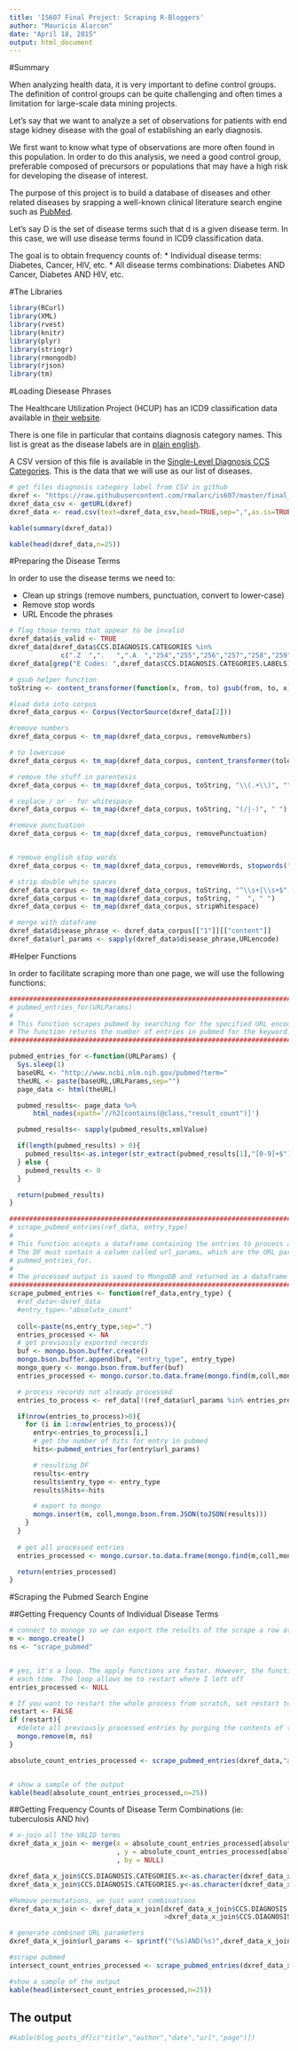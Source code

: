 ```yaml
---
title: 'IS607 Final Project: Scraping R-Bloggers'
author: "Mauricio Alarcon"
date: "April 18, 2015"
output: html_document
---
```


#Summary

When analyzing health data, it is very important to define control groups. The definition of control groups can be quite challenging and often times a limitation for large-scale data mining projects.

Let's say that we want to analyze a set of observations for patients with end stage kidney disease with the goal of establishing an early diagnosis. 

We first want to know what type of observations are more often found in this population. In order to do this analysis, we need a good control group, preferable composed of precursors or populations that may have a high risk for developing the disease of interest.

The purpose of this project is to build a database of diseases and other related diseases by srapping a well-known clinical literature search engine such as [PubMed](http://www.ncbi.nlm.nih.gov/pubmed).

Let's say D is the set of disease terms such that d is a given disease term. In this case, we will use disease terms found in ICD9 classification data.

The goal is to obtain frequency counts of:
* Individual disease terms: Diabetes, Cancer, HIV, etc.
* All disease terms combinations: Diabetes AND Cancer, Diabetes AND HIV, etc.


#The Libraries

```r
library(RCurl)
library(XML)
library(rvest)
library(knitr)
library(plyr)
library(stringr)
library(rmongodb)
library(rjson)
library(tm)

```

#Loading Diesease Phrases

The Healthcare Utilization Project (HCUP) has an ICD9 classification data available in [their website](https://www.hcup-us.ahrq.gov/toolssoftware/ccs/ccs.jsp).

There is one file in particular that contains diagnosis category names. This list is great as the disease labels are in [plain english](https://www.hcup-us.ahrq.gov/toolssoftware/ccs/CCSCategoryNames_FullLabels.pdf). 

A CSV version of this file is available in the [Single-Level Diagnosis CCS Categories](https://www.hcup-us.ahrq.gov/toolssoftware/ccs/Single_Level_CCS_2015.zip). This is the data that we will use as our list of diseases.


```r
# get files diagnosis category label from CSV in github
dxref <- "https://raw.githubusercontent.com/rmalarc/is607/master/final_project/Single_Level_CCS_2015/dxlabel%202013.csv"
dxref_data_csv <- getURL(dxref)
dxref_data <- read.csv(text=dxref_data_csv,head=TRUE,sep=",",as.is=TRUE)

kable(summary(dxref_data))

kable(head(dxref_data,n=25))
```

#Preparing the Disease Terms

In order to use the disease terms we need to:

* Clean up strings (remove numbers, punctuation, convert to lower-case)
* Remove stop words
* URL Encode the phrases

```r

# flag those terms that appear to be invalid
dxref_data$is_valid <- TRUE
dxref_data[dxref_data$CCS.DIAGNOSIS.CATEGORIES %in%
             c(".Z  ",".   ",".A  ","254","255","256","257","258","259"),"is_valid"] <-FALSE 
dxref_data[grep("E Codes: ",dxref_data$CCS.DIAGNOSIS.CATEGORIES.LABELS),"is_valid"] <-FALSE 

# gsub helper function
toString <- content_transformer(function(x, from, to) gsub(from, to, x))

#load data into corpus
dxref_data_corpus <- Corpus(VectorSource(dxref_data[2]))

#remove numbers
dxref_data_corpus <- tm_map(dxref_data_corpus, removeNumbers)

# to lowercase
dxref_data_corpus <- tm_map(dxref_data_corpus, content_transformer(tolower))

# remove the stuff in parentesis
dxref_data_corpus <- tm_map(dxref_data_corpus, toString, "\\(.+\\)", "")

# replace / or - for whitespace
dxref_data_corpus <- tm_map(dxref_data_corpus, toString, "(/|-)", " ")

#remove punctuation
dxref_data_corpus <- tm_map(dxref_data_corpus, removePunctuation)


# remove english stop words
dxref_data_corpus <- tm_map(dxref_data_corpus, removeWords, stopwords("english"))

# strip double white spaces
dxref_data_corpus <- tm_map(dxref_data_corpus, toString, "^\\s+|\\s+$", "")
dxref_data_corpus <- tm_map(dxref_data_corpus, toString, "  ", " ")
dxref_data_corpus <- tm_map(dxref_data_corpus, stripWhitespace)

# merge with dataframe
dxref_data$disease_phrase <- dxref_data_corpus[["1"]][["content"]]
dxref_data$url_params <- sapply(dxref_data$disease_phrase,URLencode)

```

#Helper Functions

In order to facilitate scraping more than one page, we will use the following functions:

```r
####################################################################################
# pubmed_entries_for(URLParams)
#
# This function scrapes pubmed by searching for the specified URL encoded keyword.
# The function returns the number of entries in pubmed for the keyword.
####################################################################################

pubmed_entries_for <-function(URLParams) {
  Sys.sleep(1)
  baseURL <- "http://www.ncbi.nlm.nih.gov/pubmed?term="
  theURL <- paste(baseURL,URLParams,sep="")
  page_data <- html(theURL)

  pubmed_results<- page_data %>% 
      html_nodes(xpath='//h2[contains(@class,"result_count")]')

  pubmed_results<- sapply(pubmed_results,xmlValue)

  if(length(pubmed_results) > 0){
    pubmed_results<-as.integer(str_extract(pubmed_results[1],"[0-9]+$"))
  } else {
    pubmed_results <- 0
  }

  return(pubmed_results)
}

####################################################################################
# scrape_pubmed_entries(ref_data, entry_type)
#
# This function accepts a dataframe containing the entries to process as well as an entry_type.
# The DF must contain a column called url_params, which are the URL parameters passed to
# pubmed_entries_for.
# 
# The processed output is saved to MongoDB and returned as a dataframe
####################################################################################
scrape_pubmed_entries <- function(ref_data,entry_type) {
  #ref_data<-dxref_data
  #entry_type<-"absolute_count"
  
  coll<-paste(ns,entry_type,sep=".")
  entries_processed <- NA
  # get previously exported records
  buf <- mongo.bson.buffer.create()
  mongo.bson.buffer.append(buf, "entry_type", entry_type)
  mongo_query <- mongo.bson.from.buffer(buf)
  entries_processed <- mongo.cursor.to.data.frame(mongo.find(m,coll,mongo_query))

  # process records not already processed
  entries_to_process <- ref_data[!(ref_data$url_params %in% entries_processed$url_params),]

  if(nrow(entries_to_process)>0){
    for (i in 1:nrow(entries_to_process)){
      entry<-entries_to_process[i,]
      # get the number of hits for entry in pubmed
      hits<-pubmed_entries_for(entry$url_params)

      # resulting DF
      results<-entry
      results$entry_type <- entry_type
      results$hits<-hits

      # export to mongo
      mongo.insert(m, coll,mongo.bson.from.JSON(toJSON(results)))
    }
  }
  
  # get all processed entries
  entries_processed <- mongo.cursor.to.data.frame(mongo.find(m,coll,mongo_query))

  return(entries_processed)
}
```


#Scraping the Pubmed Search Engine

##Getting Frequency Counts of Individual Disease Terms

```r

# connect to monogo so we can export the results of the scrape a row at a time
m <- mongo.create()
ns <- "scrape_pubmed"


# yes, it's a loop. The apply functions are faster. However, the function gets delayed by a sec
# each time. The loop allows me to restart where I left off
entries_processed <- NULL

# If you want to restart the whole process from scratch, set restart to TRUE
restart <- FALSE
if (restart){
  #delete all previously processed entries by purging the contents of the MongoDB
  mongo.remove(m, ns) 
}

absolute_count_entries_processed <- scrape_pubmed_entries(dxref_data,"absolute_count")


# show a sample of the output
kable(head(absolute_count_entries_processed,n=25))

```

##Getting Frequency Counts of Disease Term Combinations (ie: tuberculosis AND hiv)

```r
# x-join all the VALID terms
dxref_data_x_join <- merge(x = absolute_count_entries_processed[absolute_count_entries_processed$is_valid,]
                           , y = absolute_count_entries_processed[absolute_count_entries_processed$is_valid,]
                           , by = NULL)

dxref_data_x_join$CCS.DIAGNOSIS.CATEGORIES.x<-as.character(dxref_data_x_join$CCS.DIAGNOSIS.CATEGORIES.x)
dxref_data_x_join$CCS.DIAGNOSIS.CATEGORIES.y<-as.character(dxref_data_x_join$CCS.DIAGNOSIS.CATEGORIES.y)

#Remove permutations, we just want combinations
dxref_data_x_join <- dxref_data_x_join[dxref_data_x_join$CCS.DIAGNOSIS.CATEGORIES.x
                                       >dxref_data_x_join$CCS.DIAGNOSIS.CATEGORIES.y,]

# generate combined URL parameters
dxref_data_x_join$url_params <- sprintf("(%s)AND(%s)",dxref_data_x_join$url_params.x,dxref_data_x_join$url_params.y)

#scrape pubmed
intersect_count_entries_processed <- scrape_pubmed_entries(dxref_data_x_join,"intersect_count")

#show a sample of the output
kable(head(intersect_count_entries_processed,n=25))

```

## The output

```r

#kable(blog_posts_df[c("title","author","date","url","page")])

```
